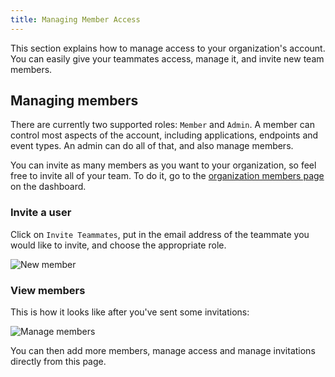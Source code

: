 ```yaml
---
title: Managing Member Access
---
```


This section explains how to manage access to your organization's account. You can easily give your teammates access, manage it, and invite new team members.

## Managing members

There are currently two supported roles: `Member` and `Admin`. A member can control most aspects of the account, including applications, endpoints and event types. An admin can do all of that, and also manage members.

You can invite as many members as you want to your organization, so feel free to invite all of your team. To do it, go to the [organization members page](https://dashboard.svix.com/settings/organization/members) on the dashboard.

### Invite a user

Click on `Invite Teammates`, put in the email address of the teammate you would like to invite, and choose the appropriate role.

![New member](./org-members/add-member.png)

### View members

This is how it looks like after you've sent some invitations:

![Manage members](./org-members/manage-members.png)

You can then add more members, manage access and manage invitations directly from this page.
